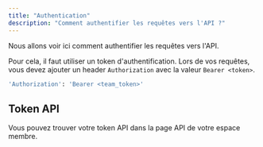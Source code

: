 ```yaml
---
title: "Authentication"
description: "Comment authentifier les requêtes vers l'API ?"
---
```


Nous allons voir ici comment authentifier les requêtes vers l'API.

Pour cela, il faut utiliser un token d'authentification. Lors de vos requêtes, vous devez ajouter un header `Authorization` avec la valeur `Bearer <token>`.

```bash
'Authorization': 'Bearer <team_token>'
```

## Token API

Vous pouvez trouver votre token API dans la page API de votre espace membre.
